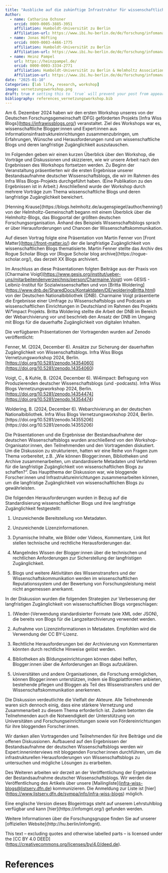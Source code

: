 ```yaml
---
title: "Ausblicke auf die zukünftige Infrastruktur für wissenschaftliche Blogs in Deutschland"
Author:
  - name: Catharina Ochsner
	orcid: 0009-0005-3885-3951
	affiliation: Humboldt-Universität zu Berlin
	Affiliation-url: https://www.ibi.hu-berlin.de/de/forschung/infomanagement/teaminfomanagement
  - name: Jonas Höfting
	orcid: 0009-0003-4466-1775
	affiliation: Humboldt-Universität zu Berlin
	Affiliation-url: https://www.ibi.hu-berlin.de/de/forschung/infomanagement/teaminfomanagement
  - name: Heinz Pampel
	url: https://heinzpampel.de/
	orcid: 0000-0003-3334-2771
	affiliation: Humboldt-Universität zu Berlin & Helmholtz Association
	Affiliation-url: https://www.ibi.hu-berlin.de/de/forschung/infomanagement/teaminfomanagement
date: "2025-01-10"
Categories: [lab life, research, workshop]
image: vernetzungsworkshop.png
draft: true # setting this to `true` will prevent your post from appearing on your listing page until you're ready!
bibliography: references_vernetzungsworkshop.bib
---
```


Am 6. Dezember 2024 haben wir den ersten Workshop unseres von der Deutschen Forschungsgemeinschaft (DFG) geförderten Projekts \[Infra Wiss Blogs\](<https://infrawissblogs.org/>) veranstaltet. Ziel des Workshops war es, wissenschaftliche Blogger:innen und Expert:innen aus Informationsinfrastruktureinrichtungen zusammenzubringen, um Erfahrungen, Wünsche und Herausforderungen rund um wissenschaftliche Blogs und deren langfristige Zugänglichkeit auszutauschen.

Im Folgenden geben wir einen kurzen Überblick über den Workshop, die Vorträge und Diskussionen und skizzieren, wie wir unsere Arbeit nach den Ergebnissen des Workshops fortsetzen werden. Zu Beginn der Veranstaltung präsentierten wir die ersten Ergebnisse unserer Bestandsaufnahme deutscher Wissenschaftsblogs, die wir im Rahmen des Infra Wiss Blogs-Projekts durchgeführt haben. (Eine Publikation zu den Ergebnissen ist in Arbeit.) Anschließend wurde der Workshop durch mehrere Vorträge zum Thema wissenschaftliche Blogs und deren langfristige Zugänglichkeit bereichert.

\[Henning Krause\](https://blogs.helmholtz.de/augenspiegel/author/henning/) von der Helmholtz-Gemeinschaft begann mit einem Überblick über die Helmholtz-Blogs, das Blogportal der größten deutschen Forschungsorganisation. Anhand des Beispiels Wissenschaftsblogs sprach er über Herausforderungen und Chancen der Wissenschaftskommunikation.

Auf diesen Vortrag folgte eine Präsentation von Martin Fenner von \[Front Matter\](<https://front-matter.io/>) der die langfristige Zugänglichkeit von wissenschaftlichen Blogs thematisierte. Martin Fenner stellte das Archiv des Rogue Scholar Blogs vor \[Rogue Scholar blog archive\](https://rogue-scholar.org/), das derzeit XX Blogs archiviert. 

Im Anschluss an diese Präsentationen folgten Beiträge aus der Praxis von \[Charmaine Voigt\](<https://www.gesis.org/institut/ueber-uns/mitarbeitendenverzeichnis/person/Charmaine.Voigt>) vom GESIS - Leibniz-Institut für Sozialwissenschaften und von \[Britta Woldering\](<https://www.dnb.de/SharedDocs/Kontaktdaten/DE/wolderingBritta.html>) von der Deutschen Nationalbibliothek (DNB). Charmaine Voigt präsentierte die Ergebnisse einer Umfrage zu Wissenschaftsblogs und Podcasts an wissenschaftlichen Einrichtungen in Deutschland im Rahmen des Projekts Wi⁴impact Projekts. Britta Woldering stellte die Arbeit der DNB im Bereich der Webarchivierung vor und beschrieb den Ansatz der DNB im Umgang mit Blogs für die dauerhafte Zugänglichkeit von digitalen Inhalten.

Die verfügbaren Präsentationen der Vortragenden wurden auf Zenodo veröffentlicht:

Fenner, M. (2024, December 6). Ansätze zur Sicherung der dauerhaften Zugänglichkeit von Wissenschaftsblogs. Infra Wiss Blogs Vernetzungsworkshop 2024, Berlin.[\[https://doi.org/10.5281/zenodo.14354060\](https://doi.org/10.5281/zenodo.14354060](https://doi.org/10.5281/zenodo.14354060))

Voigt, C., & Kuhle, B. (2024, December 6). Wi4impact: Befragung von Produzierenden deutscher Wissenschaftsblogs (und -podcasts). Infra Wiss Blogs Vernetzungsworkshop 2024, Berlin.[\[https://doi.org/10.5281/zenodo.14354474\](https://doi.org/10.5281/zenodo.14354474](https://doi.org/10.5281/zenodo.14354474))

Woldering, B. (2024, December 6). Webarchivierung an der deutschen Nationalbibliothek. Infra Wiss Blogs Vernetzungsworkshop 2024, Berlin. \[https://doi.org/10.5281/zenodo.14355206\](https://doi.org/10.5281/zenodo.14355206)

Die Präsentationen und die Ergebnisse der Bestandsaufnahme der deutschen Wissenschaftsblogs wurden anschließend von den Workshop-Organisator:innen, den Teilnehmenden und den Vortragenden diskutiert. Um die Diskussion zu strukturieren, hatten wir eine Reihe von Fragen zum Thema vorbereitet, z.B. „Wie können Blogger:innen, Bibliotheken und Archive zusammenarbeiten, um standardisierte Metadaten und Verfahren für die langfristige Zugänglichkeit von wissenschaftlichen Blogs zu schaffen?“. Das Hauptthema der Diskussion war, wie bloggende Forscher:innen und Infrastruktureinrichtungen zusammenarbeiten können, um die langfristige Zugänglichkeit von wissenschaftlichen Blogs zu gewährleisten.

Die folgenden Herausforderungen wurden in Bezug auf die Standardisierung wissenschaftlicher Blogs und ihre langfristige Zugänglichkeit festgestellt:

1.  Unzureichende Bereitstellung von Metadaten.

2.  Unzureichende Lizenzinformationen.

3.  Dynamische Inhalte, wie Bilder oder Videos, Kommentare, Link Rot stellen technische und rechtliche Herausforderungen dar.

4.  Mangelndes Wissen der Blogger:innen über die technischen und rechtlichen Anforderungen zur Sicherstellung der langfristigen Zugänglichkeit.

5.  Blogs und weitere Aktivitäten des Wissenstransfers und der Wissenschaftskommunikation werden im wissenschaftlichen Reputationssystem und der Bewertung von Forschungsleistung meist nicht angemessen anerkannt.

In der Diskussion wurden die folgenden Strategien zur Verbesserung der langfristigen Zugänglichkeit von wissenschaftlichen Blogs vorgeschlagen:

1.  (Wieder-)Verwendung standardisierter Formate (wie XML oder JSON), die bereits von Blogs für die Langzeitarchivierung verwendet werden.

2.  Aufnahme von Lizenzinformationen in Metadaten. Empfohlen wird die Verwendung der CC BY-Lizenz.

3.  Rechtliche Herausforderungen bei der Archivierung von Kommentaren könnten durch rechtliche Hinweise gelöst werden.

4.  Bibliotheken als Bildungseinrichtungen können dabei helfen, Blogger:innen über die Anforderungen an Blogs aufzuklären.

5.  Universitäten und andere Organisationen, die Forschung ermöglichen, können Blogger:innen unterstützen, indem sie Blogplattformen anbieten, bestehende pflegen und Bloggen als Teil des Wissenstransfers und der Wissenschaftskommunikation anerkennen. 

Die Diskussion verdeutlichte die Vielfalt der Akteure. Alle Teilnehmende waren sich dennoch einig, dass eine stärkere Vernetzung und Zusammenarbeit zu diesem Thema erforderlich ist. Zudem betonten die Teilnehmenden auch die Notwendigkeit der Unterstützung von Universitäten und Forschungseinrichtungen sowie von Fördereinrichtungen für ihre bloggenden Forscher:innen.

Wir danken allen Vortragenden und Teilnehmenden für ihre Beiträge und die offenen Diskussionen. Aufbauend auf den Ergebnissen der Bestandsaufnahme der deutschen Wissenschaftsblogs werden wir Expert:inneninterviews mit bloggenden Forscher:innen durchführen, um die infrastrukturellen Herausforderungen von Wissenschaftsblogs zu untersuchen und mögliche Lösungen zu erarbeiten.

Des Weiteren arbeiten wir derzeit an der Veröffentlichung der Ergebnisse der Bestandsaufnahme deutscher Wissenschaftsblogs. Wir werden die Veröffentlichung des Artikels über unsere \[Mailingliste\]([infra-wiss-blogs\@listserv.dfn.de](mailto:infra-wiss-blogs@listserv.dfn.de)) kommunizieren. Die Anmeldung zur Liste ist \[hier\](<https://www.listserv.dfn.de/sympa/info/infra-wiss-blogs>) möglich.

Eine englische Version dieses Blogeintrags steht auf unserem Lehrstuhlblog verfügbar und kann \[hier\](https://infomgnt.org/) gefunden werden.

Weitere Informationen über die Forschungsgruppe finden Sie auf unserer \[offiziellen Website\](http://hu.berlin/infomgnt).

This text – excluding quotes and otherwise labelled parts – is licensed under the \[CC BY 4.0 DEED\](<https://creativecommons.org/licenses/by/4.0/deed.de>).

# References
